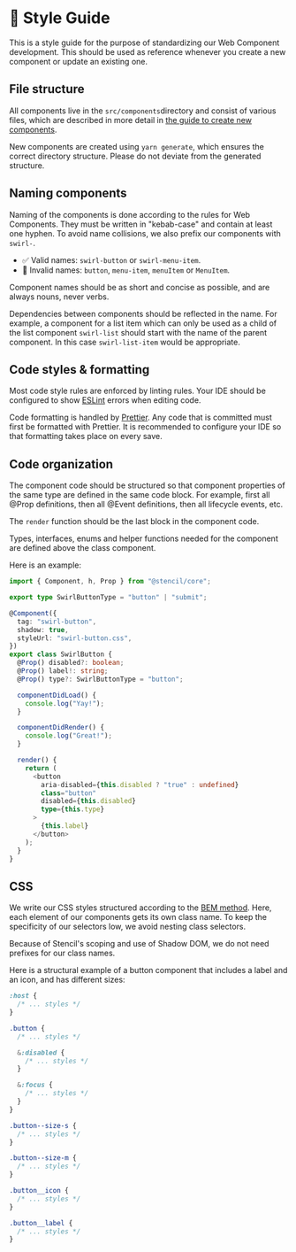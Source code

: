 
<Meta title="Requirements/Style Guide" />

# 💅 Style Guide

This is a style guide for the purpose of standardizing our Web Component
development. This should be used as reference whenever you create a new
component or update an existing one.

## File structure

All components live in the `src/components`directory and consist of various
files, which are described in more detail in
[the guide to create new components](?path=/docs/contributions-create-a-component--page).

New components are created using `yarn generate`, which ensures the correct
directory structure. Please do not deviate from the generated structure.

## Naming components

Naming of the components is done according to the rules for Web Components. They
must be written in "kebab-case" and contain at least one hyphen. To avoid name
collisions, we also prefix our components with `swirl-`.

- ✅ Valid names: `swirl-button` or `swirl-menu-item`.
- 🚫 Invalid names: `button`, `menu-item`, `menuItem` or `MenuItem`.

Component names should be as short and concise as possible, and are always
nouns, never verbs.

Dependencies between components should be reflected in the name. For example, a
component for a list item which can only be used as a child of the list
component `swirl-list` should start with the name of the parent component. In
this case `swirl-list-item` would be appropriate.

## Code styles & formatting

Most code style rules are enforced by linting rules. Your IDE should be
configured to show [ESLint](https://eslint.org/) errors when editing code.

Code formatting is handled by [Prettier](https://prettier.io/). Any code that is
committed must first be formatted with Prettier. It is recommended to configure
your IDE so that formatting takes place on every save.

## Code organization

The component code should be structured so that component properties of the same
type are defined in the same code block. For example, first all @Prop
definitions, then all @Event definitions, then all lifecycle events, etc.

The `render` function should be the last block in the component code.

Types, interfaces, enums and helper functions needed for the component are
defined above the class component.

Here is an example:

```typescript
import { Component, h, Prop } from "@stencil/core";

export type SwirlButtonType = "button" | "submit";

@Component({
  tag: "swirl-button",
  shadow: true,
  styleUrl: "swirl-button.css",
})
export class SwirlButton {
  @Prop() disabled?: boolean;
  @Prop() label!: string;
  @Prop() type?: SwirlButtonType = "button";

  componentDidLoad() {
    console.log("Yay!");
  }

  componentDidRender() {
    console.log("Great!");
  }

  render() {
    return (
      <button
        aria-disabled={this.disabled ? "true" : undefined}
        class="button"
        disabled={this.disabled}
        type={this.type}
      >
        {this.label}
      </button>
    );
  }
}
```

## CSS

We write our CSS styles structured according to the
[BEM method](https://css-tricks.com/bem-101/). Here, each element of our
components gets its own class name. To keep the specificity of our selectors
low, we avoid nesting class selectors.

Because of Stencil's scoping and use of Shadow DOM, we do not need prefixes for
our class names.

Here is a structural example of a button component that includes a label and an
icon, and has different sizes:

```css
:host {
  /* ... styles */
}

.button {
  /* ... styles */

  &:disabled {
    /* ... styles */
  }

  &:focus {
    /* ... styles */
  }
}

.button--size-s {
  /* ... styles */
}

.button--size-m {
  /* ... styles */
}

.button__icon {
  /* ... styles */
}

.button__label {
  /* ... styles */
}
```
